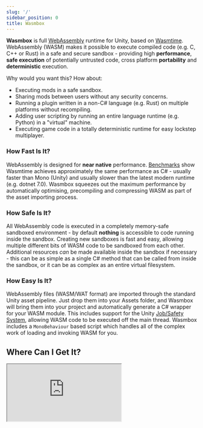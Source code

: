 ```yaml
---
slug: '/'
sidebar_position: 0
title: Wasmbox
---
```



**Wasmbox** is full [WebAssembly](https://webassembly.org/) runtime for Unity, based on [Wasmtime](https://wasmtime.dev/). WebAssembly (WASM) makes it possible to execute compiled code (e.g. C, C++ or Rust) in a safe and secure sandbox - providing high **performance**, **safe execution** of potentially untrusted code, cross platform **portability** and **deterministic** execution.

Why would you want this? How about:
 - Executing mods in a safe sandbox.
 - Sharing mods between users without any security concerns.
 - Running a plugin written in a non-C# language (e.g. Rust) on multiple platforms without recompiling.
 - Adding user scripting by running an entire language runtime (e.g. Python) in a "virtual" machine.
 - Executing game code in a totally deterministic runtime for easy lockstep multiplayer.

### How Fast Is It?

WebAssembly is designed for **near native** performance. [Benchmarks](https://programming-language-benchmarks.vercel.app/wasm-vs-csharp) show Wasmtime achieves approximately the same performance as C# - usually faster than Mono (Unity) and usually slower than the latest modern runtime (e.g. dotnet 7.0). Wasmbox squeezes out the maximum performance by automatically optimising, precompiling and compressing WASM as part of the asset importing process.

### How Safe Is It?

All WebAssembly code is executed in a completely memory-safe sandboxed environment - by default **nothing** is accessible to code running inside the sandbox. Creating new sandboxes is fast and easy, allowing multiple different bits of WASM code to be sandboxed from each other. Additional resources _can_ be made available inside the sandbox if necessary - this can be as simple as a single C# method that can be called from inside the sandbox, or it can be as complex as an entire virtual filesystem.

### How Easy Is It?

WebAssembly files (WASM/WAT format) are imported through the standard Unity asset pipeline. Just drop them into your Assets folder, and Wasmbox will bring them into your project and automatically generate a C# wrapper for your WASM module. This includes support for the Unity [Job/Safety System](https://docs.unity3d.com/Manual/JobSystem.html), allowing WASM code to be executed off the main thread. Wasmbox includes a `MonoBehaviour` based script which handles all of the complex work of loading and invoking WASM for you.

## Where Can I Get It?

<iframe src="https://assetstore.unity.com/linkmaker/embed/package/248818/widget-wide?aid=1100lJDF" style={{ width:"600px", height:"130px", border:"0px", }}></iframe>


